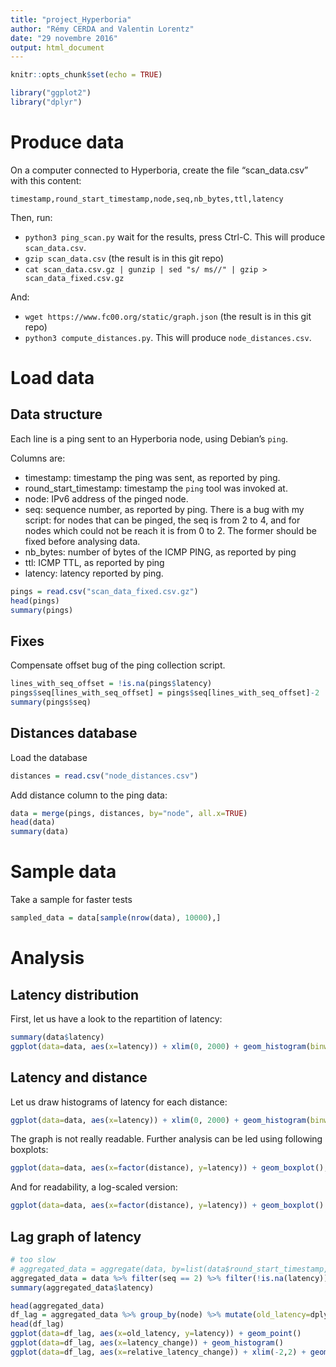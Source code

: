```yaml
---
title: "project_Hyperboria"
author: "Rémy CERDA and Valentin Lorentz"
date: "29 novembre 2016"
output: html_document
---
```


```r
knitr::opts_chunk$set(echo = TRUE)
```

```r
library("ggplot2")
library("dplyr")
```

# Produce data

On a computer connected to Hyperboria, create the file “scan_data.csv” with this content:

```
timestamp,round_start_timestamp,node,seq,nb_bytes,ttl,latency
```

Then, run:

* `python3 ping_scan.py` wait for the results, press Ctrl-C. This will produce `scan_data.csv`.
* `gzip scan_data.csv` (the result is in this git repo)
* `cat scan_data.csv.gz | gunzip | sed "s/ ms//" | gzip > scan_data_fixed.csv.gz`

And:

* `wget https://www.fc00.org/static/graph.json` (the result is in this git repo)
* `python3 compute_distances.py`. This will produce `node_distances.csv`.



# Load data

## Data structure

Each line is a ping sent to an Hyperboria node, using Debian's `ping`.

Columns are:

* timestamp: timestamp the ping was sent, as reported by ping.
* round_start_timestamp: timestamp the `ping` tool was invoked at.
* node: IPv6 address of the pinged node.
* seq: sequence number, as reported by ping. There is a bug with my script: for nodes that can be pinged, the seq is from 2 to 4, and for nodes which could not be reach it is from 0 to 2. The former should be fixed before analysing data.
* nb_bytes: number of bytes of the ICMP PING, as reported by ping
* ttl: ICMP TTL, as reported by ping
* latency: latency reported by ping.

```r
pings = read.csv("scan_data_fixed.csv.gz")
head(pings)
summary(pings)
```

## Fixes

Compensate offset bug of the ping collection script.

```r
lines_with_seq_offset = !is.na(pings$latency)
pings$seq[lines_with_seq_offset] = pings$seq[lines_with_seq_offset]-2
summary(pings$seq)
```

## Distances database

Load the database

```r
distances = read.csv("node_distances.csv")
```

Add distance column to the ping data:

```r
data = merge(pings, distances, by="node", all.x=TRUE)
head(data)
summary(data)
```


# Sample data

Take a sample for faster tests

```r
sampled_data = data[sample(nrow(data), 10000),]
```

# Analysis

## Latency distribution

First, let us have a look to the repartition of latency:
```r
summary(data$latency)
ggplot(data=data, aes(x=latency)) + xlim(0, 2000) + geom_histogram(binwidth=100);
```

## Latency and distance

Let us draw histograms of latency for each distance:
```r
ggplot(data=data, aes(x=latency)) + xlim(0, 2000) + geom_histogram(binwidth=50) + facet_grid(distance ~ .);
```

The graph is not really readable. Further analysis can be led using following boxplots:
```r
ggplot(data=data, aes(x=factor(distance), y=latency)) + geom_boxplot();
```

And for readability, a log-scaled version:
```r
ggplot(data=data, aes(x=factor(distance), y=latency)) + geom_boxplot() + scale_y_log10();
```
## Lag graph of latency

```r
# too slow
# aggregated_data = aggregate(data, by=list(data$round_start_timestamp, data$node), FUN=mean)
aggregated_data = data %>% filter(seq == 2) %>% filter(!is.na(latency)) %>% as.data.frame();
summary(aggregated_data$latency)

head(aggregated_data)
df_lag = aggregated_data %>% group_by(node) %>% mutate(old_latency=dplyr::lag(latency)) %>% mutate(latency_change=latency - old_latency) %>% mutate(relative_latency_change=2*latency_change/(old_latency+latency)) %>% as.data.frame()
head(df_lag)
ggplot(data=df_lag, aes(x=old_latency, y=latency)) + geom_point()
ggplot(data=df_lag, aes(x=latency_change)) + geom_histogram()
ggplot(data=df_lag, aes(x=relative_latency_change)) + xlim(-2,2) + geom_histogram(bins=100)
```
